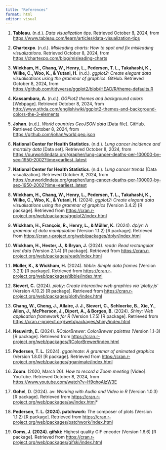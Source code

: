 ```yaml
---
title: "References"
format: html
editor: visual
---
```

1.  **Tableau**. (n.d.). *Data visualization tips*. Retrieved October 8, 2024, from <https://www.tableau.com/learn/articles/data-visualization-tips>

2.  **Chartexpo**. (n.d.). *Misleading charts: How to spot and fix misleading visualizations*. Retrieved October 8, 2024, from <https://chartexpo.com/blog/misleading-charts>

3.  **Wickham, H., Chang, W., Henry, L., Pedersen, T. L., Takahashi, K., Wilke, C., Woo, K., & Yutani, H.** (n.d.). *ggplot2: Create elegant data visualisations using the grammar of graphics*. GitHub. Retrieved October 8, 2024, from <https://github.com/tidyverse/ggplot2/blob/HEAD/R/theme-defaults.R>

4.  **Kassambara, A.** (n.d.). *GGPlot2 themes and background colors* \[Webpage\]. Retrieved October 8, 2024, from <http://www.sthda.com/english/wiki/ggplot2-themes-and-background-colors-the-3-elements>

5.  **Johan**. (n.d.). *World countries GeoJSON data* \[Data file\]. GitHub. Retrieved October 8, 2024, from <https://github.com/johan/world.geo.json>

6.  **National Center for Health Statistics**. (n.d.). *Lung cancer incidence and mortality data* \[Data set\]. Retrieved October 8, 2024, from <https://ourworldindata.org/grapher/lung-cancer-deaths-per-100000-by-sex-1950-2002?time=earliest..latest>

7.  **National Center for Health Statistics**. (n.d.). *Lung cancer trends* \[Data visualization\]. Retrieved October 8, 2024, from <https://ourworldindata.org/grapher/lung-cancer-deaths-per-100000-by-sex-1950-2002?time=earliest..latest>

8.  **Wickham, H., Chang, W., Henry, L., Pedersen, T. L., Takahashi, K., Wilke, C., Woo, K., & Yutani, H.** (2024). *ggplot2: Create elegant data visualisations using the grammar of graphics* (Version 3.4.2) \[R package\]. Retrieved from <https://cran.r-project.org/web/packages/ggplot2/index.html>

9.  **Wickham, H., François, R., Henry, L., & Müller, K.** (2024). *dplyr: A grammar of data manipulation* (Version 1.1.2) \[R package\]. Retrieved from <https://cran.r-project.org/web/packages/dplyr/index.html>

10. **Wickham, H., Hester, J., & Bryan, J.** (2024). *readr: Read rectangular text data* (Version 2.1.4) \[R package\]. Retrieved from <https://cran.r-project.org/web/packages/readr/index.html>

11. **Müller, K., & Wickham, H.** (2024). *tibble: Simple data frames* (Version 3.2.1) \[R package\]. Retrieved from <https://cran.r-project.org/web/packages/tibble/index.html>

12. **Sievert, C.** (2024). *plotly: Create interactive web graphics via 'plotly.js'* (Version 4.10.2) \[R package\]. Retrieved from <https://cran.r-project.org/web/packages/plotly/index.html>

13. **Chang, W., Cheng, J., Allaire, J. J., Sievert, C., Schloerke, B., Xie, Y., Allen, J., McPherson, J., Dipert, A., & Borges, B.** (2024). *Shiny: Web application framework for R* (Version 1.7.5) \[R package\]. Retrieved from <https://cran.r-project.org/web/packages/shiny/index.html>

14. **Neuwirth, E.** (2024). *RColorBrewer: ColorBrewer palettes* (Version 1.1-3) \[R package\]. Retrieved from <https://cran.r-project.org/web/packages/RColorBrewer/index.html>

15. **Pedersen, T. L.** (2024). *gganimate: A grammar of animated graphics* (Version 1.8.0) \[R package\]. Retrieved from <https://cran.r-project.org/web/packages/gganimate/index.html>

16. **Zoom**. (2020, March 26). *How to record a Zoom meeting* \[Video\]. YouTube. Retrieved October 8, 2024, from <https://www.youtube.com/watch?v=H9qhoAIzW3E>

17. **Gohel**, D. (2024). av: *Working with Audio and Video in R* (Version 1.0.3) [R package]. Retrieved from <https://cran.r-project.org/web/packages/av/index.html>*

18. **Pedersen, T. L. (2024). patchwork:** The composer of plots (Version
1.1.2) [R package]. Retrieved from <https://cran.r-project.org/web/packages/patchwork/index.html>

19. **Ooms, J. (2024). gifski:** Highest quality GIF encoder (Version 1.6.6) [R package]. Retrieved from
<https://cran.r-project.org/web/packages/gifski/index.html>


